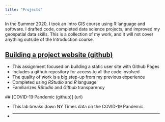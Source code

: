 ```yaml
---
title: "Projects"
---
```


In the Summer 2020, I took an Intro GIS course using R language and software. I drafted code, completed data science projects, and improved my geospatial data skills. This is a collection of my work, and it will not cover anything outside of the Introduction course. 

## [Building a project website (github)](https://github.com/Hindstein/GEOG176A/blob/master/index.html)
 
 - This assignment focused on building a static user site with Github Pages
 - Includes a github repository for access to all the code involved
 - The quality of work is a big step-up from my previous experience
 - Completed using *RStudio* and *R* language
 - Familiarizes *RStudio* and *Github* transparency
 
 
 ## [COVID-19 Pandemic (github)] (url)
 
 - This lab breaks down NY Times data on the COVID-19 Pandemic
 - 
 *****
